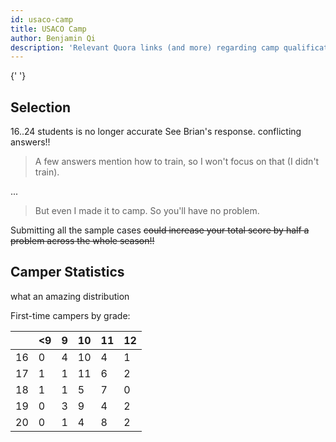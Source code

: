 ```yaml
---
id: usaco-camp
title: USACO Camp
author: Benjamin Qi
description: 'Relevant Quora links (and more) regarding camp qualification.'
---
```


<Resources>
	<Resource
		source="Quora"
		title="What is it like to attend USACO Camp?"
		url="https://www.quora.com/What-is-it-like-to-attend-the-USACO-training-camp"
		starred
	>
		{' '}
	</Resource>
</Resources>

<!-- Each of the \~26 finalists is either a **Holstein** or a **Guernsey**.

- Holsteins (1/3 to 1/2 of all finalists)
  - can include first-time finalists
  - six contests ~~(fun!!)~~
- Guernseys
  - no seniors or past finalists
  - lectures, two contests

Contests are 3-5 hrs with 3-4 problems each. -->

## Selection

<Resources>
	<Resource
		source="USACO"
		title="The Road to the IOI Team"
		url="http://www.usaco.org/index.php?page=contests"
		starred
	>
		16..24 students is no longer accurate
	</Resource>
	<Resource
		source="Quora"
		title="How do I get into USACO Camp?"
		url="https://www.quora.com/How-do-I-get-into-the-USACO-training-camp"
		starred
	>
		See Brian's response.
	</Resource>
	<Resource
		source="Quora"
		title="Is USACO Training Progress used in the selection of USACO Finalists?"
		url="https://www.quora.com/Is-progress-in-the-USACO-Training-Gateway-used-in-the-selection-of-USACO-finalists"
	>
		conflicting answers!!
	</Resource>
</Resources>

<Optional title="excerpt from 'How do I get into USACO Camp?'">

> A few answers mention how to train, so I won't focus on that (I didn't train).

...

> But even I made it to camp. So you'll have no problem.

</Optional>

<!-- Campers generally average at least one problem and some (?) partial credit per contest. -->

<Info title="Pro Tip">

Submitting all the sample cases ~~could increase your total score by half a
problem across the whole season!!~~

</Info>

## Camper Statistics

<Resources>
	<Resource
		source="Jelani Nelson"
		title="2011-20 USACO Camp Unique Participants by State"
		url="https://chart-studio.plotly.com/~minilek/0/_2011-2020-usaco-camp-unique-participants-by-state/#/"
	>
		what an amazing distribution
	</Resource>
</Resources>

First-time campers by grade:

<center>

|     | \<9  | 9   | 10  | 11  | 12  |
| --- | --- | --- | --- | --- | --- |
| 16  | 0   | 4   | 10  | 4   | 1   |
| 17  | 1   | 1   | 11  | 6   | 2   |
| 18  | 1   | 1   | 5   | 7   | 0   |
| 19  | 0   | 3   | 9   | 4   | 2   |
| 20  | 0   | 1   | 4   | 8   | 2   |

</center>
